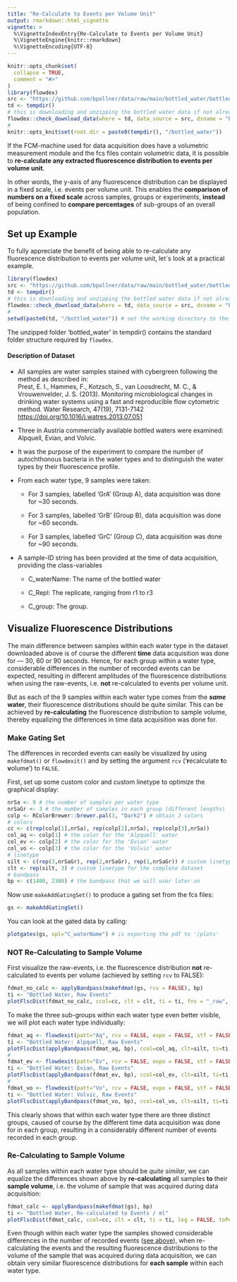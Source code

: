 ```yaml
---
title: "Re-Calculate to Events per Volume Unit"
output: rmarkdown::html_vignette
vignette: >
  %\VignetteIndexEntry{Re-Calculate to Events per Volume Unit}
  %\VignetteEngine{knitr::rmarkdown}
  %\VignetteEncoding{UTF-8}
---
```


```r
knitr::opts_chunk$set(
  collapse = TRUE,
  comment = "#>"
)
library(flowdex)
src <- "https://github.com/bpollner/data/raw/main/bottled_water/bottled_water.zip"
td <- tempdir()
# this is downloading and unzipping the bottled water data if not already present:
flowdex::check_download_data(where = td, data_source = src, dsname = "bottled_water")
#
knitr::opts_knit$set(root.dir = paste0(tempdir(), "/bottled_water"))
```

If the FCM-machine used for data acquisition does have a volumetric measurement module and the fcs files contain volumetric data, it is possible to **re-calculate any extracted fluorescence distribution to events per volume unit**.

In other words, the y-axis of any fluorescence distribution can be displayed in a fixed scale, i.e. events per volume unit. This enables the **comparison of numbers on a fixed scale** across samples, groups or experiments, **instead** of being confined to **compare percentages** of sub-groups of an overall population.

## Set up Example

To fully appreciate the benefit of being able to re-calculate any fluorescence distribution to events per volume unit, let´s look at a practical example.

```r
library(flowdex)
src <- "https://github.com/bpollner/data/raw/main/bottled_water/bottled_water.zip"
td <- tempdir()
# this is downloading and unzipping the bottled water data if not already present:
flowdex::check_download_data(where = td, data_source = src, dsname = "bottled_Water")
#
setwd(paste0(td, "/bottled_water")) # set the working directory to the unzipped folder
```

The unzipped folder 'bottled_water' in tempdir() contains the standard folder structure required by `flowdex`.

#### Description of Dataset

-   All samples are water samples stained with cybergreen following the method as described in:\
    Prest, E. I., Hammes, F., Kotzsch, S., van Loosdrecht, M. C., & Vrouwenvelder, J. S. (2013). Monitoring microbiological changes in drinking water systems using a fast and reproducible flow cytometric method. Water Research, 47(19), 7131-7142 <https://doi.org/10.1016/j.watres.2013.07.051>

-   Three in Austria commercially available bottled waters were examined:\
    Alpquell, Evian, and Volvic.

-   It was the purpose of the experiment to compare the number of autochthonous bacteria in the water types and to distinguish the water types by their fluorescence profile.

-   From each water type, 9 samples were taken:

    -   For 3 samples, labelled 'GrA' (Group A), data acquisition was done for \~30 seconds.

    -   For 3 samples, labelled 'GrB' (Group B), data acquisition was done for \~60 seconds.

    -   For 3 samples, labelled 'GrC' (Group C), data acquisition was done for \~90 seconds.

-   A sample-ID string has been provided at the time of data acquisition, providing the class-variables

    -   C_waterName: The name of the bottled water

    -   C_Repl: The replicate, ranging from r1 to r3

    -   C_group: The group.

## Visualize Fluorescence Distributions

The main difference between samples within each water type in the dataset downloaded above is of course the different **time** data acquisition was done for --- 30, 60 or 90 seconds. Hence, for each group within a water type, considerable differences in the number of recorded events can be expected, resulting in different amplitudes of the fluorescence distributions when using the raw-events, i.e. **not** re-calculated to events per volume unit.

But as each of the 9 samples within each water type comes from the ***same*** **water**, their fluorescence distributions should be quite similar. This can be achieved by **re-calculating** the fluorescence distribution to sample volume, thereby equalizing the differences in time data acquisition was done for.

### Make Gating Set

The differences in recorded events can easily be visualized by using `makefdmat()` or `flowdexit()` and by setting the argument `rcv` ('**r**ecalculate **t**o **v**olume') to `FALSE`.

First, set up some custom color and custom linetype to optimize the graphical display:

```r
nrSa <- 9 # the number of samples per water type
nrSaGr <- 3 # the number of samples in each group (different lengths)
colp <- RColorBrewer::brewer.pal(3, "Dark2") # obtain 3 colors
# colors
cc <- c(rep(colp[1],nrSa), rep(colp[2],nrSa), rep(colp[3],nrSa))
col_aq <- colp[1] # the color for the 'Alpquell' water
col_ev <- colp[2] # the color for the 'Evian' water
col_vo <- colp[3] # the color for the 'Volvic' water
# linetype
silt <- c(rep(3,nrSaGr), rep(2,nrSaGr), rep(1,nrSaGr)) # custom linetype for a single water type
clt <- rep(silt, 3) # custom linetype for the complete dataset
# bandpass
bp <- c(1400, 2300) # the bandpass that we will user later on
```

Now use `makeAddGatingSet()` to produce a gating set from the fcs files:

```r
gs <- makeAddGatingSet()
```

You can look at the gated data by calling:

``` r
plotgates(gs, spl="C_waterName") # is exporting the pdf to '/plots'
```

### NOT Re-Calculating to Sample Volume {#not-recalc}

First visualize the raw-events, i.e. the fluorescence distribution **not** re-calculated to events per volume (achieved by setting `rcv` to FALSE):

```r
fdmat_no_calc <- applyBandpass(makefdmat(gs, rcv = FALSE), bp)
ti <- "Bottled Water, Raw Events"
plotFlscDist(fdmat_no_calc, ccol=cc, clt = clt, ti = ti, fns = "_raw", leg=FALSE, toPdf = FALSE) # we choose to NOT have a legend here 
```

To make the three sub-groups within each water type even better visible, we will plot each water type individually:

```r
fdmat_aq <- flowdexit(patt="Aq", rcv = FALSE, expo = FALSE, stf = FALSE)
ti <- "Bottled Water: Alpquell, Raw Events"
plotFlscDist(applyBandpass(fdmat_aq, bp), ccol=col_aq, clt=silt, ti=ti, toPdf = FALSE)
#
fdmat_ev <- flowdexit(patt="Ev", rcv = FALSE, expo = FALSE, stf = FALSE)
ti <- "Bottled Water: Evian, Raw Events"
plotFlscDist(applyBandpass(fdmat_ev, bp), ccol=col_ev, clt=silt, ti=ti, toPdf = FALSE)
#
fdmat_vo <- flowdexit(patt="Vo", rcv = FALSE, expo = FALSE, stf = FALSE)
ti <- "Bottled Water: Volvic, Raw Events"
plotFlscDist(applyBandpass(fdmat_vo, bp), ccol=col_vo, clt=silt, ti=ti, toPdf = FALSE)
```

This clearly shows that within each water type there are three distinct groups, caused of course by the different time data acquisition was done for in each group, resulting in a considerably different number of events recorded in each group.

### Re-Calculating to Sample Volume

As all samples within each water type should be *quite similar*, we can equalize the differences shown above by **re-calculating** all samples **to** their **sample volume**, i.e. the volume of sample that was acquired during data acquisition:

```r
fdmat_calc <- applyBandpass(makefdmat(gs), bp)
ti <- "Bottled Water, Re-calculated to Events / ml"
plotFlscDist(fdmat_calc, ccol=cc, clt = clt, ti = ti, leg = FALSE, toPdf = FALSE)
```

Even though within each water type the samples showed considerable differences in the number of recorded events ([see above](#not-recalc)), when re-calculating the events and the resulting fluorescence distributions to the volume of the sample that was acquired during data acquisition, we can obtain very similar fluorescence distributions for **each sample** within each water type.
